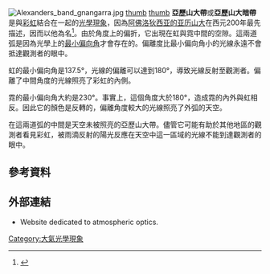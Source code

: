 [[Image:Alexanders_band_gnangarra.jpg|thumb]]
[[image:rainbowrays.png|thumb]]
[[image:rainbowrays2.png|thumb]]
<!-- 檔案不存在 [[image:Alex_band.gif|thumb]] ，可從英文維基百科取得 -->
'''亞歷山大帶'''或'''亞歷山大暗帶'''是與[[彩虹|彩虹]]結合在一起的[[光學現象|光學現象]]，因為[[阿佛洛狄西亚的亚历山大|阿佛洛狄西亚的亚历山大]]在西元200年最先描述，因而以他為名<ref name="LynchLivingston2001">{{cite book|author1=David K. Lynch|author2=William Charles Livingston|title=Color and Light in Nature|url=http://books.google.com/books?id=4Abp5FdhskAC&pg=PA122|date=2001|publisher=Cambridge University Press|isbn=978-0-521-77504-5|page=122|access-date=2012-01-16|archive-date=2017-02-23|archive-url=https://web.archive.org/web/20170223050012/https://books.google.com/books?id=4Abp5FdhskAC&pg=PA122|dead-url=no}}</ref>。由於角度上的偏折，它出現在虹與霓中間的空隙。這兩道弧是因為光學上的[[最小偏向角|最小偏向角]]才會存在的。偏離度比最小偏向角小的光線永遠不會抵達觀測者的眼中。

虹的最小偏向角是137.5°，光線的偏離可以達到180°，導致光線反射至觀測者。偏離了中間角度的光線照亮了彩虹的內側。

霓的最小偏向角大約是230°。事實上，這個角度大於180°，造成霓的內外與虹相反。因此它的顏色是反轉的，偏離角度較大的光線照亮了外弧的天空。

在這兩道弧的中間是天空未被照亮的亞歷山大帶。儘管它可能有助於其他地區的觀測者看見彩虹，被雨滴反射的陽光反應在天空中這一區域的光線不能到達觀測者的眼中。
{{clear}}

==參考資料==
{{Reflist}}

==外部連結==
*{{cite web |url=http://www.atoptics.co.uk/bows.htm |title=Rainbows |work=[http://www.atoptics.co.uk Atmospheric Optics] |accessdate=2010-03-27 |archive-date=2021-02-01 |archive-url=https://web.archive.org/web/20210201203355/https://www.atoptics.co.uk/bows.htm |dead-url=no }} Website dedicated to atmospheric optics.
[[Category:大氣光學現象|Category:大氣光學現象]]